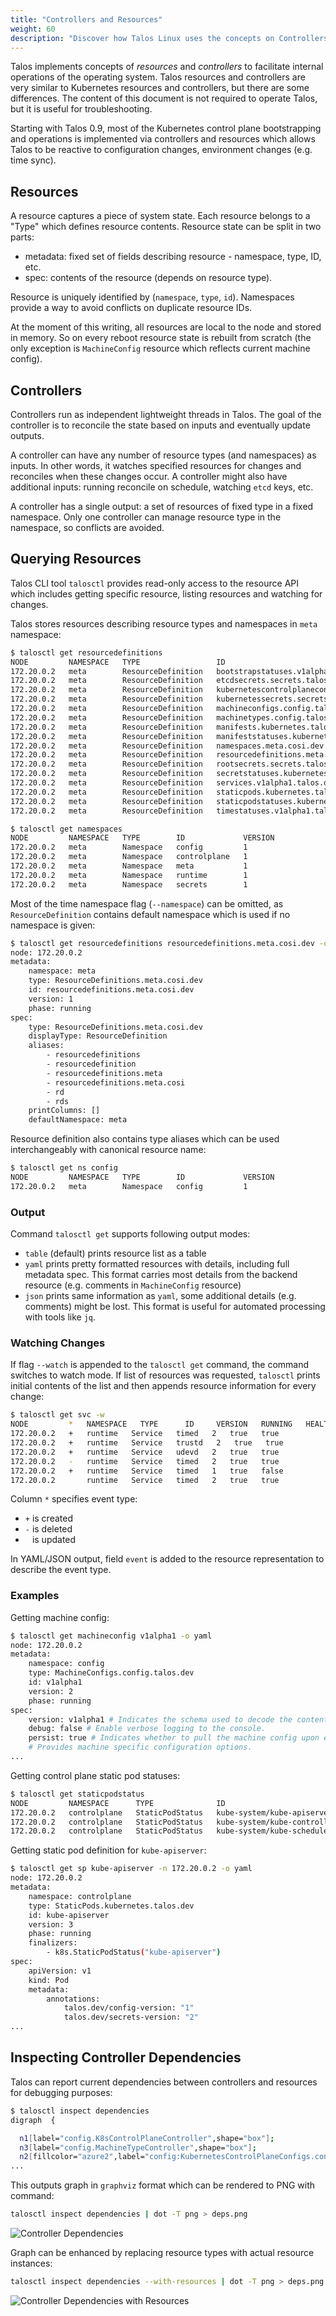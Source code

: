 ```yaml
---
title: "Controllers and Resources"
weight: 60
description: "Discover how Talos Linux uses the concepts on Controllers and Resources."
---
```



Talos implements concepts of *resources* and *controllers* to facilitate internal operations of the operating system.
Talos resources and controllers are very similar to Kubernetes resources and controllers, but there are some differences.
The content of this document is not required to operate Talos, but it is useful for troubleshooting.

Starting with Talos 0.9, most of the Kubernetes control plane bootstrapping and operations is implemented via controllers and resources which allows Talos to be reactive to configuration changes, environment changes (e.g. time sync).

## Resources

A resource captures a piece of system state.
Each resource belongs to a "Type" which defines resource contents.
Resource state can be split in two parts:

* metadata: fixed set of fields describing resource - namespace, type, ID, etc.
* spec: contents of the resource (depends on resource type).

Resource is uniquely identified by (`namespace`, `type`, `id`).
Namespaces provide a way to avoid conflicts on duplicate resource IDs.

At the moment of this writing, all resources are local to the node and stored in memory.
So on every reboot resource state is rebuilt from scratch (the only exception is `MachineConfig` resource which reflects current machine config).

## Controllers

Controllers run as independent lightweight threads in Talos.
The goal of the controller is to reconcile the state based on inputs and eventually update outputs.

A controller can have any number of resource types (and namespaces) as inputs.
In other words, it watches specified resources for changes and reconciles when these changes occur.
A controller might also have additional inputs: running reconcile on schedule, watching `etcd` keys, etc.

A controller has a single output: a set of resources of fixed type in a fixed namespace.
Only one controller can manage resource type in the namespace, so conflicts are avoided.

## Querying Resources

Talos CLI tool `talosctl` provides read-only access to the resource API which includes getting specific resource,
listing resources and watching for changes.

Talos stores resources describing resource types and namespaces in `meta` namespace:

```bash
$ talosctl get resourcedefinitions
NODE         NAMESPACE   TYPE                 ID                                               VERSION
172.20.0.2   meta        ResourceDefinition   bootstrapstatuses.v1alpha1.talos.dev             1
172.20.0.2   meta        ResourceDefinition   etcdsecrets.secrets.talos.dev                    1
172.20.0.2   meta        ResourceDefinition   kubernetescontrolplaneconfigs.config.talos.dev   1
172.20.0.2   meta        ResourceDefinition   kubernetessecrets.secrets.talos.dev              1
172.20.0.2   meta        ResourceDefinition   machineconfigs.config.talos.dev                  1
172.20.0.2   meta        ResourceDefinition   machinetypes.config.talos.dev                    1
172.20.0.2   meta        ResourceDefinition   manifests.kubernetes.talos.dev                   1
172.20.0.2   meta        ResourceDefinition   manifeststatuses.kubernetes.talos.dev            1
172.20.0.2   meta        ResourceDefinition   namespaces.meta.cosi.dev                         1
172.20.0.2   meta        ResourceDefinition   resourcedefinitions.meta.cosi.dev                1
172.20.0.2   meta        ResourceDefinition   rootsecrets.secrets.talos.dev                    1
172.20.0.2   meta        ResourceDefinition   secretstatuses.kubernetes.talos.dev              1
172.20.0.2   meta        ResourceDefinition   services.v1alpha1.talos.dev                      1
172.20.0.2   meta        ResourceDefinition   staticpods.kubernetes.talos.dev                  1
172.20.0.2   meta        ResourceDefinition   staticpodstatuses.kubernetes.talos.dev           1
172.20.0.2   meta        ResourceDefinition   timestatuses.v1alpha1.talos.dev                  1
```

```bash
$ talosctl get namespaces
NODE         NAMESPACE   TYPE        ID             VERSION
172.20.0.2   meta        Namespace   config         1
172.20.0.2   meta        Namespace   controlplane   1
172.20.0.2   meta        Namespace   meta           1
172.20.0.2   meta        Namespace   runtime        1
172.20.0.2   meta        Namespace   secrets        1
```

Most of the time namespace flag (`--namespace`) can be omitted, as `ResourceDefinition` contains default
namespace which is used if no namespace is given:

```bash
$ talosctl get resourcedefinitions resourcedefinitions.meta.cosi.dev -o yaml
node: 172.20.0.2
metadata:
    namespace: meta
    type: ResourceDefinitions.meta.cosi.dev
    id: resourcedefinitions.meta.cosi.dev
    version: 1
    phase: running
spec:
    type: ResourceDefinitions.meta.cosi.dev
    displayType: ResourceDefinition
    aliases:
        - resourcedefinitions
        - resourcedefinition
        - resourcedefinitions.meta
        - resourcedefinitions.meta.cosi
        - rd
        - rds
    printColumns: []
    defaultNamespace: meta
```

Resource definition also contains type aliases which can be used interchangeably with canonical resource name:

```bash
$ talosctl get ns config
NODE         NAMESPACE   TYPE        ID             VERSION
172.20.0.2   meta        Namespace   config         1
```

### Output

Command `talosctl get` supports following output modes:

* `table` (default) prints resource list as a table
* `yaml` prints pretty formatted resources with details, including full metadata spec.
  This format carries most details from the backend resource (e.g. comments in `MachineConfig` resource)
* `json` prints same information as `yaml`, some additional details (e.g. comments) might be lost.
  This format is useful for automated processing with tools like `jq`.

### Watching Changes

If flag `--watch` is appended to the `talosctl get` command, the command switches to watch mode.
If list of resources was requested, `talosctl` prints initial contents of the list and then appends resource information for every change:

```bash
$ talosctl get svc -w
NODE         *   NAMESPACE   TYPE      ID     VERSION   RUNNING   HEALTHY
172.20.0.2   +   runtime   Service   timed   2   true   true
172.20.0.2   +   runtime   Service   trustd   2   true   true
172.20.0.2   +   runtime   Service   udevd   2   true   true
172.20.0.2   -   runtime   Service   timed   2   true   true
172.20.0.2   +   runtime   Service   timed   1   true   false
172.20.0.2       runtime   Service   timed   2   true   true
```

Column `*` specifies event type:

* `+` is created
* `-` is deleted
* ` ` is updated

In YAML/JSON output, field `event` is added to the resource representation to describe the event type.

### Examples

Getting machine config:

```bash
$ talosctl get machineconfig v1alpha1 -o yaml
node: 172.20.0.2
metadata:
    namespace: config
    type: MachineConfigs.config.talos.dev
    id: v1alpha1
    version: 2
    phase: running
spec:
    version: v1alpha1 # Indicates the schema used to decode the contents.
    debug: false # Enable verbose logging to the console.
    persist: true # Indicates whether to pull the machine config upon every boot.
    # Provides machine specific configuration options.
...
```

Getting control plane static pod statuses:

```bash
$ talosctl get staticpodstatus
NODE         NAMESPACE      TYPE              ID                                                           VERSION   READY
172.20.0.2   controlplane   StaticPodStatus   kube-system/kube-apiserver-talos-default-controlplane-1            3         True
172.20.0.2   controlplane   StaticPodStatus   kube-system/kube-controller-manager-talos-default-controlplane-1   3         True
172.20.0.2   controlplane   StaticPodStatus   kube-system/kube-scheduler-talos-default-controlplane-1            4         True
```

Getting static pod definition for `kube-apiserver`:

```bash
$ talosctl get sp kube-apiserver -n 172.20.0.2 -o yaml
node: 172.20.0.2
metadata:
    namespace: controlplane
    type: StaticPods.kubernetes.talos.dev
    id: kube-apiserver
    version: 3
    phase: running
    finalizers:
        - k8s.StaticPodStatus("kube-apiserver")
spec:
    apiVersion: v1
    kind: Pod
    metadata:
        annotations:
            talos.dev/config-version: "1"
            talos.dev/secrets-version: "2"
...
```

## Inspecting Controller Dependencies

Talos can report current dependencies between controllers and resources for debugging purposes:

```bash
$ talosctl inspect dependencies
digraph  {

  n1[label="config.K8sControlPlaneController",shape="box"];
  n3[label="config.MachineTypeController",shape="box"];
  n2[fillcolor="azure2",label="config:KubernetesControlPlaneConfigs.config.talos.dev",shape="note",style="filled"];
...
```

This outputs graph in `graphviz` format which can be rendered to PNG with command:

```bash
talosctl inspect dependencies | dot -T png > deps.png
```

![Controller Dependencies](./images/controllers-resources-controller-dependencies.png)

Graph can be enhanced by replacing resource types with actual resource instances:

```bash
talosctl inspect dependencies --with-resources | dot -T png > deps.png
```

![Controller Dependencies with Resources](./images/controller-resources-controller-dependencies-with-resources.png)
